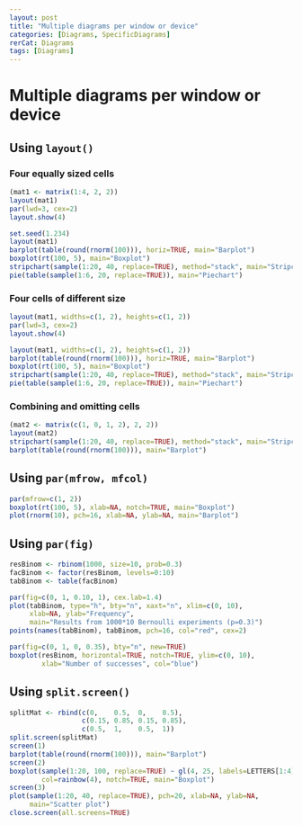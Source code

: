 ```yaml
---
layout: post
title: "Multiple diagrams per window or device"
categories: [Diagrams, SpecificDiagrams]
rerCat: Diagrams
tags: [Diagrams]
---
```


Multiple diagrams per window or device
=========================

Using `layout()`
-------------------------

### Four equally sized cells
    
```r
(mat1 <- matrix(1:4, 2, 2))
layout(mat1)
par(lwd=3, cex=2)
layout.show(4)
```

```r
set.seed(1.234)
layout(mat1)
barplot(table(round(rnorm(100))), horiz=TRUE, main="Barplot")
boxplot(rt(100, 5), main="Boxplot")
stripchart(sample(1:20, 40, replace=TRUE), method="stack", main="Stripchart")
pie(table(sample(1:6, 20, replace=TRUE)), main="Piechart")
```

### Four cells of different size

```r
layout(mat1, widths=c(1, 2), heights=c(1, 2))
par(lwd=3, cex=2)
layout.show(4)
```

```r
layout(mat1, widths=c(1, 2), heights=c(1, 2))
barplot(table(round(rnorm(100))), horiz=TRUE, main="Barplot")
boxplot(rt(100, 5), main="Boxplot")
stripchart(sample(1:20, 40, replace=TRUE), method="stack", main="Stripchart")
pie(table(sample(1:6, 20, replace=TRUE)), main="Piechart")
```

### Combining and omitting cells

```r
(mat2 <- matrix(c(1, 0, 1, 2), 2, 2))
layout(mat2)
stripchart(sample(1:20, 40, replace=TRUE), method="stack", main="Stripchart")
barplot(table(round(rnorm(100))), main="Barplot")
```

Using `par(mfrow, mfcol)`
-------------------------

```r
par(mfrow=c(1, 2))
boxplot(rt(100, 5), xlab=NA, notch=TRUE, main="Boxplot")
plot(rnorm(10), pch=16, xlab=NA, ylab=NA, main="Barplot")
```

Using `par(fig)`
-------------------------

```r
resBinom <- rbinom(1000, size=10, prob=0.3)
facBinom <- factor(resBinom, levels=0:10)
tabBinom <- table(facBinom)
```

```r
par(fig=c(0, 1, 0.10, 1), cex.lab=1.4)
plot(tabBinom, type="h", bty="n", xaxt="n", xlim=c(0, 10),
     xlab=NA, ylab="Frequency",
     main="Results from 1000*10 Bernoulli experiments (p=0.3)")
points(names(tabBinom), tabBinom, pch=16, col="red", cex=2)

par(fig=c(0, 1, 0, 0.35), bty="n", new=TRUE)
boxplot(resBinom, horizontal=TRUE, notch=TRUE, ylim=c(0, 10), 
        xlab="Number of successes", col="blue")
```

Using `split.screen()`
-------------------------

```r
splitMat <- rbind(c(0,    0.5,  0,    0.5),
                  c(0.15, 0.85, 0.15, 0.85),
                  c(0.5,  1,    0.5,  1))
split.screen(splitMat)
screen(1)
barplot(table(round(rnorm(100))), main="Barplot")
screen(2)
boxplot(sample(1:20, 100, replace=TRUE) ~ gl(4, 25, labels=LETTERS[1:4]),
        col=rainbow(4), notch=TRUE, main="Boxplot")
screen(3)
plot(sample(1:20, 40, replace=TRUE), pch=20, xlab=NA, ylab=NA,
     main="Scatter plot")
close.screen(all.screens=TRUE)
```
